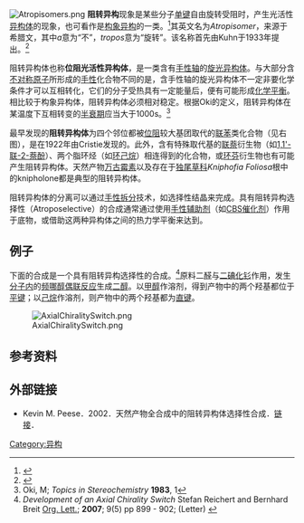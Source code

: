 [[File:Atropisomers.png|right]]
'''阻转异构'''现象是某些分子[[单键|单键]]自由旋转受阻时，产生光活性[[异构体|异构体]]的现象，也可看作是[[构象异构|构象异构]]的一类。<ref name="Bringman2005">{{cite journal
|author=Bringmann G, Mortimer AJP, Keller PA, Gresser MJ, Garner J, Breuning M
|title=Atroposelective Synthesis of Axially Chiral Biaryl Compounds
|journal=[[Angewandte_Chemie_International_Edition|Angewandte Chemie International Edition]]
|volume=44
|issue=34
|pages=5384-5427
|year=2005
|doi=10.1002/anie.200462661}}</ref>其英文名为''Atropisomer''，来源于希腊文，其中''a''意为“不”，''tropos''意为“旋转”。该名称首先由Kuhn于1933年提出。<ref name="Kuhn1933">{{cite book
|author=Kuhn R
|chapter=Molekulare asymmetrie
|title=Stereochemie
|publisher=Frendenberg, K. Ed.; Franz Deutike
|year=1933
|pages=803}}</ref>

阻转异构体也称'''位阻光活性异构体'''，是一类含有[[手性轴|手性轴]]的[[旋光异构体|旋光异构体]]。与大部分含[[不对称原子|不对称原子]]所形成的[[手性|手性]]化合物不同的是，含手性轴的旋光异构体不一定非要化学条件才可以互相转化，它们的分子受热具有一定能量后，便有可能形成[[化学平衡|化学平衡]]。相比较于构象异构体，阻转异构体必须相对稳定。根据Oki的定义，阻转异构体在某温度下互相转变的[[半衰期|半衰期]]应当大于1000s。<ref>Oki, M; ''Topics in Stereochemistry'' '''1983''', 1 </ref> 

最早发现的'''阻转异构体'''为四个邻位都被[[位阻|位阻]]较大基团取代的[[联苯|联苯]]类化合物（见右图），是在1922年由Cristie发现的。此外，含有特殊取代基的[[联萘|联萘]]衍生物（如[[1,1'-联-2-萘酚|1,1'-联-2-萘酚]]）、两个脂环烃（如[[环己烷|环己烷]]）相连得到的化合物，或[[环芬|环芬]]衍生物也有可能产生阻转异构体。天然产物[[万古霉素|万古霉素]]以及存在于[[独尾草科|独尾草科]]''Kniphofia Foliosa''根中的knipholone都是典型的阻转异构体。

阻转异构体的分离可以通过[[手性拆分|手性拆分]]技术，如选择性结晶来完成。具有阻转异构选择性（Atroposelective）的合成通常通过使用[[手性辅助剂|手性辅助剂]]（如[[CBS催化剂|CBS催化剂]]）作用于底物，或借助这两种异构体之间的热力学平衡来达到。

== 例子 ==
下面的合成是一个具有阻转异构选择性的合成。<ref>''Development of an Axial Chirality Switch'' Stefan Reichert and Bernhard Breit [[Org._Lett.|Org. Lett.]]; '''2007'''; 9(5) pp 899 - 902; (Letter) {{DOI|10.1021/ol0700660}}</ref>原料二[[醛|醛]]与[[二碘化钐|二碘化钐]]作用，发生[[分子内|分子内]]的[[频哪醇偶联反应|频哪醇偶联反应]]生成[[二醇|二醇]]。以[[甲醇|甲醇]]作溶剂，得到产物中的两个羟基都位于[[平键|平键]]；以[[己烷|己烷]]作溶剂，则产物中的两个羟基都为[[直键|直键]]。

[[File:AxialChiralitySwitch.png|center]]

== 参考资料 ==
<div class="references-small">
<references/>
</div>

== 外部链接 ==
* Kevin M. Peese．2002．天然产物全合成中的阻转异构体选择性合成．[https://web.archive.org/web/20060322092129/http://www.scs.uiuc.edu/chem/gradprogram/chem435/Abstract%20Peese1.pdf 链接]．

[[Category:异构|Category:异构]]